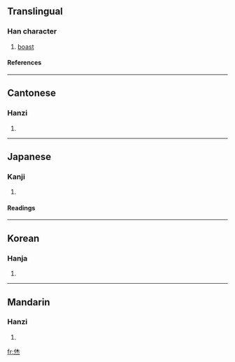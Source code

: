 ==Translingual==
===Han character===
{{Han char|rn=86|rad=火|as=06|sn=10|four=2433<sub>9</sub>|canj=人木火 (ODF), X人木火 (XODF)}}
# [[boast]]
====References====
{{Han ref|kx=0669.210|dkj=18991|dj=1078.240|hdz=32202.010|uh=70CB|ud=28875|bh=D26E|bd=53870}}

----
==Cantonese==
===Hanzi===
{{yue-hanzi|jyut=|y=yau1}}
# {{defn|Cantonese}}

----
==Japanese==
===Kanji===
{{ja-kanji|grade=|rs=火06}}
# {{defn|Japanese}} 
====Readings====
{{ja-readings|on=[[こう]] (kō), [[きゅう]] (kyū), [[きょう]] (kyō)|kun=[[さいわい]] (saiwai), [[めでたい]] (medetai), [[よい]] (yoi)}}

----
==Korean==
===Hanja===
{{ko-hanja|hangeul=[[효]], [[휴]]|eumhun=|rv=hyo, hyu|mr=hyo, hyu|y=hyo, hyu}}
# {{defn|Korean}}

----
==Mandarin==
===Hanzi===
{{cmn-hanzi|pin=[[xiāo]] (xiao1), [[xiū]] (xiu1)|wg=hsiao<sup>1</sup>, hsiu<sup>1</sup>}}
# {{defn|Mandarin}}

[[fr:烋]]